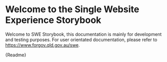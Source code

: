 

<Meta title="Welcome" />

# Welcome to the Single Website Experience Storybook

Welcome to SWE Storybook, this documentation is mainly for development and testing purposes.
For user orientated documentation, please refer to https://www.forgov.qld.gov.au/swe.

<Description>{Readme}</Description>